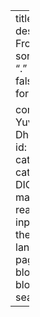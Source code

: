 ---
title: All About Data
description: My Learnings From The Data field
listing:
  sort: "date desc"
  contents: "."
  sort-ui: false
  filter-ui: false
  categories: true
  date-format: medium
  #feed: true

comments:
    giscus:
        repo: Yuvraj-Dhepe/DataBlog_V1
        repo-id: R_kgDOJMncgA
        category: General
        category-id: DIC_kwDOJMncgM4CVqba
        mapping: pathname
        reactions-enabled: true
        input-position: bottom
        theme: light_protanopia
        language: en
        loading: lazy
page-layout: full
title-block-banner: true
title-block-banner-color: body
search: false
---